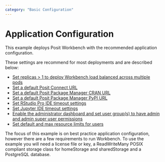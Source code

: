 ```yaml
---
category: "Basic Configuration"
---
```


# Application Configuration

This example deploys Posit Workbench with the recommended application configuration.

These settings are recommend for most deployments and are described below:

 - [Set replicas > 1 to deploy Workbench load balanced across multiple pods](https://docs.posit.co/ide/server-pro/load_balancing/configuration.html)
 - [Set a default Posit Connect URL](https://docs.posit.co/ide/server-pro/rstudio_pro_sessions/rstudio_connect_server.html)
 - [Set a default Posit Package Manager CRAN URL](https://docs.posit.co/ide/server-pro/rstudio_pro_sessions/package_installation.html#cran-repositories)
 - [Set a default Posit Package Manager PyPI URL](https://pip.pypa.io/en/stable/topics/configuration/)
 - [Set RStudio Pro IDE timeout settings](https://docs.posit.co/ide/server-pro/rstudio_pro_sessions/user_and_group_profiles.htmlsession-timeout)
 - [Set Jupyter IDE timeout settings](https://docs.posit.co/ide/server-pro/jupyter_sessions/configuration.html)
 - [Enable the administrator dashboard and set user group(s) to have admin and admin super user permissions](https://docs.posit.co/ide/server-pro/server_management/administrative_dashboard.html)
 - [Set default and max resource limits for users](https://docs.posit.co/ide/server-pro/job_launcher/kubernetes_plugin.htmlkube-profiles)

 The focus of this example is on best practice application
 configuration, however there are a few requirements to run Workbench.
 To use the example you will need a license file or key, a ReadWriteMany
 POSIX compliant storage class for homeStorage and sharedStorage
 and a PostgreSQL database.


```.yaml
```
